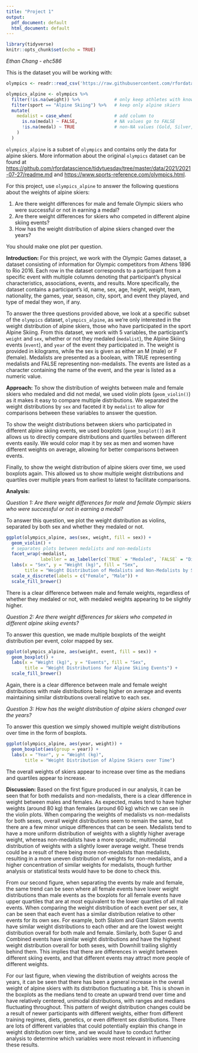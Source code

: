 ```yaml
---
title: "Project 1"
output:
  pdf_document: default
  html_document: default
---
```


```r
library(tidyverse)
knitr::opts_chunk$set(echo = TRUE)
```

*Ethan Chang - ehc586*

This is the dataset you will be working with:

```r
olympics <- readr::read_csv('https://raw.githubusercontent.com/rfordatascience/tidytuesday/master/data/2021/2021-07-27/olympics.csv')

olympics_alpine <- olympics %>% 
  filter(!is.na(weight)) %>%             # only keep athletes with known weight
  filter(sport == "Alpine Skiing") %>%   # keep only alpine skiers
  mutate(
    medalist = case_when(                # add column to 
      is.na(medal) ~ FALSE,              # NA values go to FALSE
      !is.na(medal) ~ TRUE               # non-NA values (Gold, Silver, Bronze) go to TRUE
    )
  )
```

`olympics_alpine` is a subset of `olympics` and contains only the data for alpine skiers. More information about the original `olympics` dataset can be found at <https://github.com/rfordatascience/tidytuesday/tree/master/data/2021/2021-07-27/readme.md> and <https://www.sports-reference.com/olympics.html>.

For this project, use `olympics_alpine` to answer the following questions about the weights of alpine skiers:

1.  Are there weight differences for male and female Olympic skiers who were successful or not in earning a medal?
2.  Are there weight differences for skiers who competed in different alpine skiing events?
3.  How has the weight distribution of alpine skiers changed over the years?

You should make one plot per question.

**Introduction:** For this project, we work with the Olympic Games dataset, a dataset consisting of information for Olympic competitors from Athens 1896 to Rio 2016. Each row in the dataset corresponds to a participant from a specific event with multiple columns denoting that participant's physical characteristics, associations, events, and results. More specifically, the dataset contains a participant's id, name, sex, age, height, weight, team, nationality, the games, year, season, city, sport, and event they played, and type of medal they won, if any.

To answer the three questions provided above, we look at a specific subset of the `olympics` dataset, `olympics_alpine`, as we're only interested in the weight distribution of alpine skiers, those who have participated in the sport Alpine Skiing. From this dataset, we work with 5 variables, the participant's `weight` and `sex`, whether or not they medaled (`medalist`), the Alpine Skiing events (`event`), and `year` of the event they participated in. The weight is provided in kilograms, while the sex is given as either an M (male) or F (female). Medalists are presented as a boolean, with TRUE representing medalists and FALSE representing non-medalists. The events are listed as a character containing the name of the event, and the year is listed as a numeric value.

**Approach:** To show the distribution of weights between male and female skiers who medaled and did not medal, we used violin plots (`geom_violin()`) as it makes it easy to compare multiple distributions. We separated the weight distributions by `sex` and faceted it by `medalist` to allow for comparisons between these variables to answer the question.

To show the weight distributions between skiers who participated in different alpine skiing events, we used boxplots (`geom_boxplot()`) as it allows us to directly compare distributions and quartiles between different events easily. We would color map it by sex as men and women have different weights on average, allowing for better comparisons between events.

Finally, to show the weight distribution of alpine skiers over time, we used boxplots again. This allowed us to show multiple weight distributions and quartiles over multiple years from earliest to latest to facilitate comparisons.

**Analysis:**

*Question 1: Are there weight differences for male and female Olympic skiers who were successful or not in earning a medal?*

To answer this question, we plot the weight distribution as violins, separated by both sex and whether they medaled or not.

```r
ggplot(olympics_alpine, aes(sex, weight, fill = sex)) +
  geom_violin() + 
  # separates plots between medalists and non-medalists
  facet_wrap(~medalist,
             labeller = as_labeller(c(`TRUE` = "Medaled", `FALSE` = "Did Not Medal"))) +
  labs(x = "Sex", y = "Weight (kg)", fill = "Sex", 
       title = "Weight Distribution of Medalists and Non-Medalists by Sex") +
  scale_x_discrete(labels = c("Female", "Male")) +
  scale_fill_brewer()
```

There is a clear difference between male and female weights, regardless of whether they medaled or not, with medaled weights appearing to be slightly higher.

*Question 2: Are there weight differences for skiers who competed in different alpine skiing events?*

To answer this question, we made multiple boxplots of the weight distribution per event, color mapped by sex.

```r
ggplot(olympics_alpine, aes(weight, event, fill = sex)) + 
  geom_boxplot() +
  labs(x = "Weight (kg)", y = "Events", fill = "Sex",
       title = "Weight Distributions for Alpine Skiing Events") +
  scale_fill_brewer()
```

Again, there is a clear difference between male and female weight distributions with male distributions being higher on average and events maintaining similar distributions overall relative to each sex.

*Question 3: How has the weight distribution of alpine skiers changed over the years?*

To answer this question we simply showed multiple weight distributions over time in the form of boxplots.

```r
ggplot(olympics_alpine, aes(year, weight)) + 
  geom_boxplot(aes(group = year)) +
  labs(x = "Year", y = "Weight (kg)", 
       title = "Weight Distribution of Alpine Skiers over Time")
```

The overall weights of skiers appear to increase over time as the medians and quartiles appear to increase.

**Discussion:** Based on the first figure produced in our analysis, it can be seen that for both medalists and non-medalists, there is a clear difference in weight between males and females. As expected, males tend to have higher weights (around 80 kg) than females (around 60 kg) which we can see in the violin plots. When comparing the weights of medalists vs non-medalists for both sexes, overall weight distributions seem to remain the same, but there are a few minor unique differences that can be seen. Medalists tend to have a more uniform distribution of weights with a slightly higher average weight, whereas non-medalists have a more sporadic, multimodal distribution of weights with a slightly lower average weight. These trends could be a result of there being more non-medalists than medalists, resulting in a more uneven distribution of weights for non-medalists, and a higher concentration of similar weights for medalists, though further analysis or statistical tests would have to be done to check this.

From our second figure, when separating the events by male and female, the same trend can be seen where all female events have lower weight distributions than male events as the boxplots for all female events have upper quartiles that are at most equivalent to the lower quartiles of all male events. When comparing the weight distribution of each event per sex, it can be seen that each event has a similar distribution relative to other events for its own sex. For example, both Slalom and Giant Slalom events have similar weight distributions to each other and are the lowest weight distribution overall for both male and female. Similarly, both Super G and Combined events have similar weight distributions and have the highest weight distribution overall for both sexes, with Downhill trailing slightly behind them. This implies that there are differences in weight between different skiing events, and that different events may attract more people of different weights.

For our last figure, when viewing the distribution of weights across the years, it can be seen that there has been a general increase in the overall weight of alpine skiers with its distribution fluctuating a bit. This is shown in the boxplots as the medians tend to create an upward trend over time and have relatively centered, unimodal distributions, with ranges and medians fluctuating throughout. This pattern of weight distribution changes could be a result of newer participants with different weights, either from different training regimes, diets, genetics, or even different sex distributions. There are lots of different variables that could potentially explain this change in weight distribution over time, and we would have to conduct further analysis to determine which variables were most relevant in influencing these results.